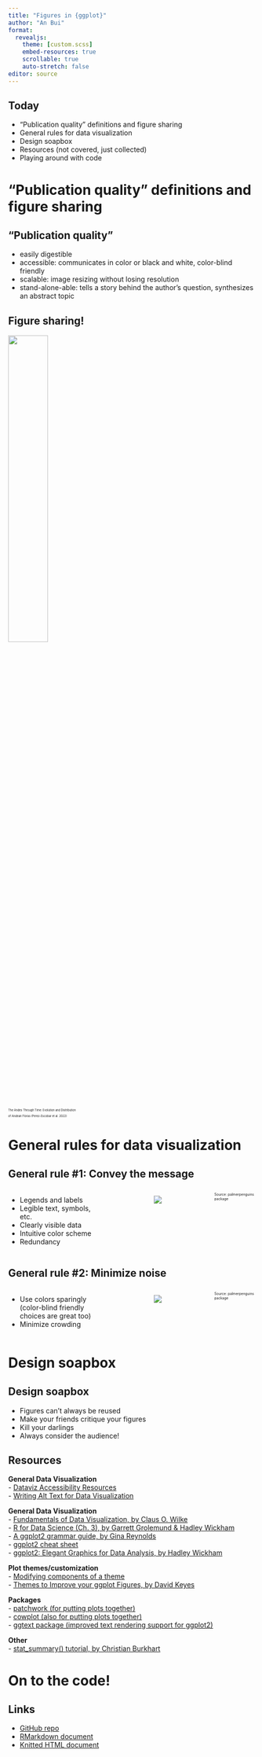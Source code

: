 ```yaml
---
title: "Figures in {ggplot}"
author: "An Bui"
format: 
  revealjs:
    theme: [custom.scss]
    embed-resources: true
    scrollable: true
    auto-stretch: false
editor: source
---
```


## Today

-   "Publication quality" definitions and figure sharing\
-   General rules for data visualization\
-   Design soapbox\
-   Resources (not covered, just collected)\
-   Playing around with code

# "Publication quality" definitions and figure sharing

## "Publication quality"

::: incremental
-   easily digestible\
-   accessible: communicates in color or black and white, color-blind friendly\
-   scalable: image resizing without losing resolution\
-   stand-alone-able: tells a story behind the author's question, synthesizes an abstract topic\
:::

## Figure sharing! {.smaller}

![](perez-escobar.png){width="40%" fig-align="center"}

::: {.absolute top="85%" right="4%"}
::: {style="font-size: 0.4em"}
The Andes Through Time: Evolution and Distribution
:::
:::

::: {.absolute top="87%" right="4%"}
::: {style="font-size: 0.4em"}
of Andean Floras (Perez-Escobar et al. 2022)
:::
:::

# General rules for data visualization

## General rule #1: Convey the message

::: columns
::: {.column width="50%"}
::: incremental
-   Legends and labels\
-   Legible text, symbols, etc.\
-   Clearly visible data\
-   Intuitive color scheme\
-   Redundancy
:::
:::

::: {.column width="50%"}
::: {.absolute top="20%" right="0" width="566" height="290"}
::: {style="text-align: center"}
![](README-mass-flipper-1.png)
:::
:::
:::

::: {.absolute top="78%" right="5%"}
::: {style="font-size: 0.5em"}
Source: palmerpenguins package
:::
:::
:::

## General rule #2: Minimize noise

::: columns
::: {.column width="50%"}
::: incremental
-   Use colors sparingly (color-blind friendly choices are great too)\
-   Minimize crowding
:::
:::

::: {.column width="50%"}
::: {.absolute top="20%" right="0" width="566" height="290"}
::: {style="text-align: center"}
![](README-mass-flipper-1.png)
:::
:::
:::

::: {.absolute top="78%" right="5%"}
::: {style="font-size: 0.5em"}
Source: palmerpenguins package
:::
:::
:::

# Design soapbox

## Design soapbox

::: incremental
-   Figures can't always be reused\
-   Make your friends critique your figures\
-   Kill your darlings\
-   Always consider the audience!
:::

## Resources

**General Data Visualization**\
- [Dataviz Accessibility Resources](https://github.com/dataviza11y/resources)\
- [Writing Alt Text for Data Visualization](https://medium.com/nightingale/writing-alt-text-for-data-visualization-2a218ef43f81)\

**General Data Visualization**\
- [Fundamentals of Data Visualization, by Claus O. Wilke](https://serialmentor.com/dataviz/index.html)\
- [R for Data Science (Ch. 3), by Garrett Grolemund & Hadley Wickham](https://r4ds.had.co.nz/data-visualisation.html)\
- [A ggplot2 grammar guide, by Gina Reynolds](https://evamaerey.github.io/ggplot2_grammar_guide/about)\
- [ggplot2 cheat sheet](https://rstudio.com/wp-content/uploads/2015/03/ggplot2-cheatsheet.pdf)\
- [ggplot2: Elegant Graphics for Data Analysis, by Hadley Wickham](https://ggplot2-book.org/)

**Plot themes/customization**\
- [Modifying components of a theme](https://ggplot2.tidyverse.org/reference/theme.html)\
- [Themes to Improve your ggplot Figures, by David Keyes](https://rfortherestofus.com/2019/08/themes-to-improve-your-ggplot-figures/)

**Packages**\
- [patchwork (for putting plots together)](https://patchwork.data-imaginist.com/)\
- [cowplot (also for putting plots together)](https://cran.r-project.org/web/packages/cowplot/vignettes/introduction.html)\
- [ggtext package (improved text rendering support for ggplot2)](https://github.com/wilkelab/ggtext)

**Other**\
- [stat_summary() tutorial, by Christian Burkhart](https://ggplot2tutor.com/summary_statistics/summary_statistics/)

# On to the code!

## Links

-   [GitHub repo](https://github.com/an-bui/figures-in-ggplot)\
-   [RMarkdown document](https://github.com/an-bui/figures-in-ggplot/blob/main/ggplot-code-workshop.Rmd)\
-   [Knitted HTML document](https://an-bui.github.io/figures-in-ggplot/ggplot-code-workshop)
